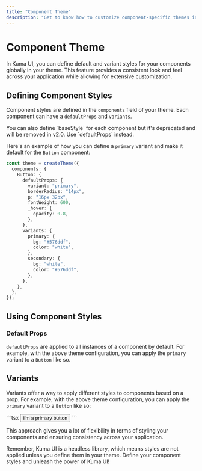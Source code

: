 ```yaml
---
title: "Component Theme"
description: "Get to know how to customize component-specific themes in Kuma UI"
---
```



# Component Theme

In Kuma UI, you can define default and variant styles for your components globally in your theme. This feature provides a consistent look and feel across your application while allowing for extensive customization.

## Defining Component Styles

Component styles are defined in the `components` field of your theme. Each component can have a `defaultProps` and `variants`.

<Callout type="warning">
  You can also define `baseStyle` for each component but it's deprecated and
  will be removed in v2.0. Use `defaultProps` instead.
</Callout>

Here's an example of how you can define a `primary` variant and make it default for the `Button` component:

```ts
const theme = createTheme({
  components: {
    Button: {
      defaultProps: {
        variant: "primary",
        borderRadius: "14px",
        p: "16px 32px",
        fontWeight: 600,
        _hover: {
          opacity: 0.8,
        },
      },
      variants: {
        primary: {
          bg: "#576ddf",
          color: "white",
        },
        secondary: {
          bg: "white",
          color: "#576ddf",
        },
      },
    },
  },
});
```

## Using Component Styles

### Default Props

`defaultProps` are applied to all instances of a component by default. For example, with the above theme configuration, you can apply the `primary` variant to a `Button` like so.

## Variants

Variants offer a way to apply different styles to components based on a prop. For example, with the above theme configuration, you can apply the `primary` variant to a `Button` like so:

<ExampleContainer>
  <PrimaryButton />
</ExampleContainer>
```tsx
<Button variant="primary">I'm a primary button</Button>
```

This approach gives you a lot of flexibility in terms of styling your components and ensuring consistency across your application.

Remember, Kuma UI is a headless library, which means styles are not applied unless you define them in your theme. Define your component styles and unleash the power of Kuma UI!
